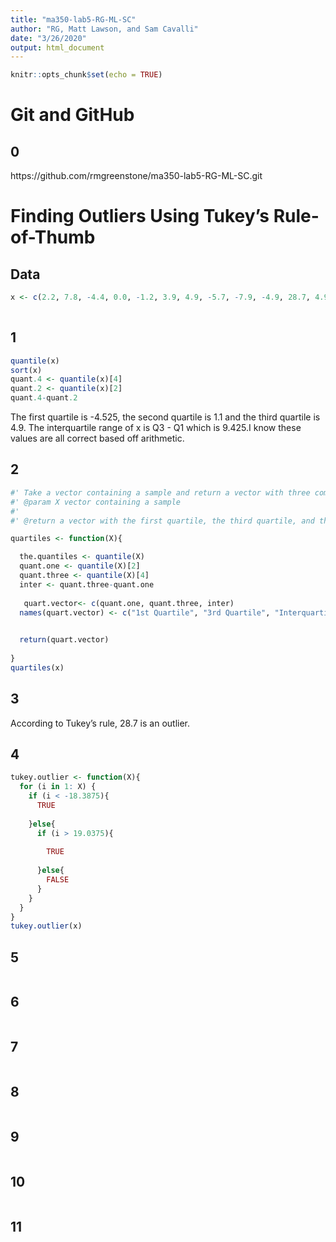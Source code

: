 ```yaml
---
title: "ma350-lab5-RG-ML-SC"
author: "RG, Matt Lawson, and Sam Cavalli"
date: "3/26/2020"
output: html_document
---
```


```r
knitr::opts_chunk$set(echo = TRUE)
```

# Git and GitHub

## 0

https://github.com/rmgreenstone/ma350-lab5-RG-ML-SC.git

# Finding Outliers Using Tukey’s Rule-of-Thumb

## Data


```r

x <- c(2.2, 7.8, -4.4, 0.0, -1.2, 3.9, 4.9, -5.7, -7.9, -4.9, 28.7, 4.9)
      
```


## 1



```r
quantile(x)
sort(x)
quant.4 <- quantile(x)[4]
quant.2 <- quantile(x)[2]
quant.4-quant.2
```

The first quartile is -4.525, the second quartile is 1.1 and the third quartile is 4.9. The interquartile range of x is Q3 - Q1 which is 9.425.I know these values are all correct based off arithmetic. 


## 2

```r
#' Take a vector containing a sample and return a vector with three components: the first quartile, the third quartile, and the interquartile range"
#' @param X vector containing a sample
#'
#' @return a vector with the first quartile, the third quartile, and the interquartile range

quartiles <- function(X){

  the.quantiles <- quantile(X)
  quant.one <- quantile(X)[2]
  quant.three <- quantile(X)[4]
  inter <- quant.three-quant.one
  
   quart.vector<- c(quant.one, quant.three, inter)
  names(quart.vector) <- c("1st Quartile", "3rd Quartile", "Interquartile Range")
  

  return(quart.vector)
 
}
quartiles(x)
```



## 3


According to Tukey's rule,  28.7 is an outlier. 



## 4



```r
tukey.outlier <- function(X){
  for (i in 1: X) {
    if (i < -18.3875){
      TRUE
      
    }else{
      if (i > 19.0375){
        
        TRUE
        
      }else{
        FALSE
      }
    }
  }
}
tukey.outlier(x)
```



## 5



```r

```



## 6



```r

```



## 7



```r

```



## 8



```r

```



## 9



```r

```



## 10



```r

```



## 11



```r

```




